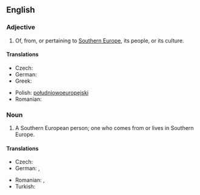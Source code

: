 ==English==

===Adjective===
{{en-adj|head=[[southern|Southern]] [[European]]|-}}

# Of, from, or pertaining to [[Southern Europe]], its people, or its culture.

====Translations====
{{trans-top|Southern European}}
* Czech: {{t+|cs|jihoevropský}}
* German: {{t-|de|südeuropäisch}}
* Greek: {{t-|el|νοτιοευρωπαϊκός|m|tr=notioevropaïkós|sc=Grek}}
{{trans-mid}}
* Polish: [[południowoeuropejski]] {{m}}
* Romanian: {{t-|ro|sud-european}}
{{trans-bottom}}

===Noun===
{{en-noun|head=[[southern|Southern]] [[European]]}}

# A Southern European person; one who comes from or lives in Southern Europe.

====Translations====
{{trans-top|Southern European person}}
* Czech: {{t-|cs|Jihoevropan|m}}
* German: {{t-|de|Südeuropäer|m}}, {{t-|de|Südeuropäerin|f}}
{{trans-mid}}
* Romanian: {{t-|ro|sud-european|m}}, {{t-|ro|sud-europeană|f}}
* Turkish: {{t-|tr|Güney Avrupalı}}
{{trans-bottom}}